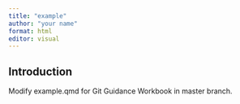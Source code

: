 ```yaml
---
title: "example"
author: "your name"
format: html
editor: visual
---
```


## Introduction

Modify example.qmd for Git Guidance Workbook in master branch.